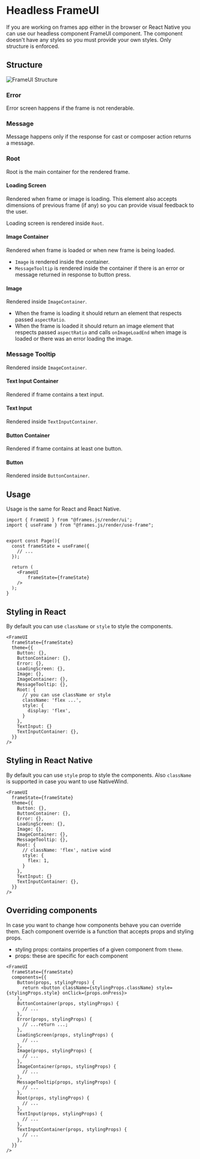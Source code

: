 # Headless FrameUI

If you are working on frames app either in the browser or React Native you can use our headless component FrameUI component.
The component doesn't have any styles so you must provide your own styles. Only structure is enforced.

## Structure

![FrameUI Structure](/frame-ui-structure.svg)

### Error

Error screen happens if the frame is not renderable.

### Message

Message happens only if the response for cast or composer action returns a message.

### Root

Root is the main container for the rendered frame.

#### Loading Screen

Rendered when frame or image is loading. This element also accepts dimensions of previous frame (if any) so you can provide visual feedback to the user.

Loading screen is rendered inside `Root`.

#### Image Container

Rendered when frame is loaded or when new frame is being loaded.

- `Image` is rendered inside the container.
- `MessageTooltip` is rendered inside the container if there is an error or message returned in response to button press.

#### Image

Rendered inside `ImageContainer`.

- When the frame is loading it should return an element that respects passed `aspectRatio`.
- When the frame is loaded it should return an image element that respects passed `aspectRatio` and calls `onImageLoadEnd` when image is loaded or there was an error loading the image.

### Message Tooltip

Rendered inside `ImageContainer`.

#### Text Input Container

Rendered if frame contains a text input.

#### Text Input

Rendered inside `TextInputContainer`.

#### Button Container

Rendered if frame contains at least one button.

#### Button

Rendered inside `ButtonContainer`.

## Usage

Usage is the same for React and React Native.

```tsx [frames.js/render/types.tsx]
import { FrameUI } from "@frames.js/render/ui';
import { useFrame } from "@frames.js/render/use-frame";


export const Page(){
  const frameState = useFrame({
    // ...
  });

  return (
    <FrameUI
        frameState={frameState}
    />
  );
}
```

## Styling in React

By default you can use `className` or `style` to style the components.

```tsx
<FrameUI
  frameState={frameState}
  theme={{
    Button: {},
    ButtonContainer: {},
    Error: {},
    LoadingScreen: {},
    Image: {},
    ImageContainer: {},
    MessageTooltip: {},
    Root: {
      // you can use className or style
      className: 'flex ...',
      style: {
        display: 'flex',
      }
    },
    TextInput: {}
    TextInputContainer: {},
  }}
/>
```

## Styling in React Native

By default you can use `style` prop to style the components. Also `className` is supported in case you want to use NativeWind.

```tsx
<FrameUI
  frameState={frameState}
  theme={{
    Button: {},
    ButtonContainer: {},
    Error: {},
    LoadingScreen: {},
    Image: {},
    ImageContainer: {},
    MessageTooltip: {},
    Root: {
      // className: 'flex', native wind
      style: {
        flex: 1,
      }
    },
    TextInput: {}
    TextInputContainer: {},
  }}
/>
```

## Overriding components

In case you want to change how components behave you can override them. Each component override is a function that accepts props and styling props.

- styling props: contains properties of a given component from `theme`.
- props: these are specific for each component

```tsx
<FrameUI
  frameState={frameState}
  components={{
    Button(props, stylingProps) {
      return <button className={stylingProps.className} style={stylingProps.style} onClick={props.onPress}>
    },
    ButtonContainer(props, stylingProps) {
      // ...
    },
    Error(props, stylingProps) {
      // ...return ...;
    },
    LoadingScreen(props, stylingProps) {
      // ...
    },
    Image(props, stylingProps) {
      // ...
    },
    ImageContainer(props, stylingProps) {
      // ...
    },
    MessageTooltip(props, stylingProps) {
      // ...
    },
    Root(props, stylingProps) {
      // ...
    },
    TextInput(props, stylingProps) {
      // ...
    },
    TextInputContainer(props, stylingProps) {
      // ...
    },
  }}
/>
```
